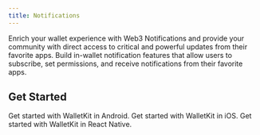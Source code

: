 ```yaml
---
title: Notifications
---
```


Enrich your wallet experience with Web3 Notifications and provide your community with direct access to critical and powerful updates from their favorite apps.
Build in-wallet notification features that allow users to subscribe, set permissions, and receive notifications from their favorite apps.

## Get Started

<CardGroup cols={2}>
  <Card title="Android" icon="android" href="/walletkit/android/notifications/notify/overview">
    Get started with WalletKit in Android.
  </Card>

  <Card title="iOS" icon="apple" href="/walletkit/ios/notifications/notify/overview">
    Get started with WalletKit in iOS.
  </Card>

  <Card title="React Native" icon="react" href="/walletkit/react-native/notifications/notify/overview">
    Get started with WalletKit in React Native.
  </Card>
</CardGroup>
